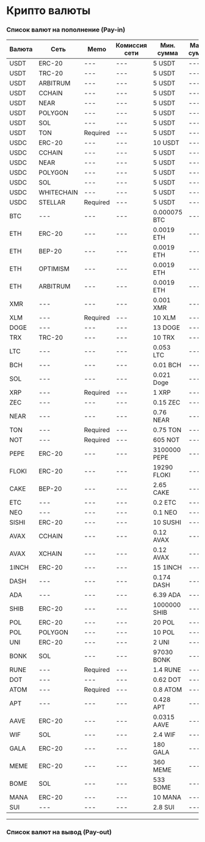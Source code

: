 # Крипто валюты


### Список валют на пополнение (Pay-in)

| Валюта  | Сеть        | Memo      | Комиссия сети       | Мин. сумма | Макс. сумма | Комиссия за конвертацию |
|---------|-------------|-----------|---------------------|-------------------|--------------------|-------------------------|
| USDT    | ERC-20      | ---      | ---                 | 5 USDT           | ---                | 0%                     |
| USDT    | TRC-20      | ---      | ---                 | 5 USDT           | ---                | 0%                     |
| USDT    | ARBITRUM    | ---      | ---                 | 5 USDT           | ---                | 0%                     |
| USDT    | CCHAIN      | ---      | ---                 | 5 USDT           | ---                | 0%                     |
| USDT    | NEAR        | ---      | ---                 | 5 USDT           | ---                | 0%                     |
| USDT    | POLYGON     | ---      | ---                 | 5 USDT           | ---                | 0%                     |
| USDT    | SOL         | ---      | ---                 | 5 USDT           | ---                | 0%                     |
| USDT    | TON         | Required  | ---                 | 5 USDT           | ---                | 0%                     |
| USDC    | ERC-20      | ---      | ---                | 10 USDT          | ---                | 0.1%                   |
| USDC    | CCHAIN      | ---      | ---                 | 5 USDT           | ---                | 0.1%                   |
| USDC    | NEAR        | ---      | ---                 | 5 USDT           | ---                | 0.1%                   |
| USDC    | POLYGON     | ---      | ---                 | 5 USDT           | ---                | 0.1%                   |
| USDC    | SOL         | ---      | ---                 | 5 USDT           | ---                | 0.1%                   |
| USDC    | WHITECHAIN  | ---      | ---                 | 5 USDT           | ---                | 0.1%                   |
| USDC    | STELLAR     | Required  | ---                 | 5 USDT           | ---                | 0.1%                   |
| BTC      | ---         | ---      | ---                 | 0.000075 BTC     | ---                | 0.1%                   |
| ETH      | ERC-20      | ---       | ---                | 0.0019 ETH       | ---                | 0.1%                   |
| ETH      | BEP-20      | ---       | ---                | 0.0019 ETH       | ---                | 0.1%                   |
| ETH      | OPTIMISM    | ---       | ---                | 0.0019 ETH       | ---                | 0.1%                   |
| ETH      | ARBITRUM    | ---       | ---                | 0.0019 ETH       | ---                | 0.1%                   |
| XMR      | ---         | ---      | ---                 | 0.001 XMR        | ---                | 0.2%                   |
| XLM      | ---         | Required  | ---                 | 10 XLM           | ---                | 0.1%                   |
| DOGE     | ---         | ---      | ---                 | 13 DOGE          | ---                | 0.1%                   |
| TRX      | TRC-20      | ---      | ---                 | 10 TRX           | ---                | 0.1%                   |
| LTC      | ---         | ---      | ---                 | 0.053 LTC        | ---                | 0.1%                   |
| BCH      | ---         | ---      | ---                 | 0.01 BCH         | ---                | 0.1%                   |
| SOL      | ---         | ---      | ---                 | 0.021 Doge       | ---                | 0.1%                   |
| XRP      | ---         | Required  | ---                 | 1 XRP            | ---                | 0.1%                   |
| ZEC      | ---         | ---      | ---                 | 0.15 ZEC         | ---                | 0.1%                   |
| NEAR     | ---         | ---      | ---                 | 0.76 NEAR        | ---                | 0.1%                   |
| TON      | ---         | Required  | ---                 | 0.75 TON         | ---                | 0.1%                   |
| NOT      | ---         | Required  | ---                 | 605 NOT          | ---                | 0.1%                   |
| PEPE     | ERC-20      | ---      | ---                 | 3100000 PEPE     | ---                | 0.1%                   |
| FLOKI    | ERC-20      | ---      | ---                 | 19290 FLOKI      | ---                | 0.1%                   |
| CAKE     | BEP-20      | ---      | ---                 | 2.65 CAKE        | ---                | 0.1%                   |
| ETC      | ---         | ---      | ---                 | 0.2 ETC          | ---                | 0.1%                   |
| NEO      | ---         | ---      | ---                 | 0.1 NEO          | ---                | 0.1%                   |
| SISHI    | ERC-20      | ---      | ---                | 10 SUSHI         | ---                | 0.1%                   |
| AVAX     | CCHAIN      | ---      | ---                | 0.12 AVAX        | ---                | 0.1%                   |
| AVAX     | XCHAIN      | ---      | ---                | 0.12 AVAX        | ---                | 0.1%                   |
| 1INCH    | ERC-20      | ---      | ---                | 15 1INCH         | ---                | 0.1%                   |
| DASH     | ---         | ---      | ---                 | 0.174 DASH       | ---                | 0.1%                   |
| ADA      | ---         | ---      | ---                 | 6.39 ADA         | ---                | 0.1%                   |
| SHIB     | ERC-20      | ---      | ---                | 1000000 SHIB     | ---                | 0.1%                   |
| POL      | ERC-20      | ---      | ---                | 20 POL           | ---                | 0.1%                   |
| POL      | POLYGON     | ---      | ---                | 10 POL           | ---                | 0.1%                   |
| UNI      | ERC-20      | ---      | ---                | 2 UNI            | ---                | 0.1%                   |
| BONK     | SOL         | ---      | ---                | 97030 BONK       | ---                | 0.1%                   |
| RUNE     | ---         | Required  | ---                 | 1.4 RUNE         | ---                | 0.1%                   |
| DOT      | ---         | ---      | ---                 | 0.62 DOT         | ---                | 0.1%                   |
| ATOM     | ---         | Required  | ---                 | 0.8 ATOM         | ---                | 0.1%                   |
| APT      | ---         | ---      | ---                 | 0.428 APT        | ---                | 0.1%                   |
| AAVE     | ERC-20      | ---      | ---                 | 0.0315 AAVE      | ---                | 0.1%                   |
| WIF      | SOL         | ---      | ---                 | 2.4 WIF          | ---                | 0.1%                   |
| GALA     | ERC-20      | ---      | ---                 | 180 GALA         | ---                | 0.1%                   |
| MEME     | ERC-20      | ---      | ---                 | 360 MEME         | ---                | 0.1%                   |
| BOME     | SOL         | ---      | ---                 | 533 BOME         | ---                | 0.1%                   |
| MANA     | ERC-20      | ---      | ---                 | 10 MANA          | ---                | 0.1%                   |
| SUI      | ---         | ---      | ---                 | 2.8 SUI          | ---                | 0.1%                   |

--- 

### Список валют на вывод (Pay-out)

